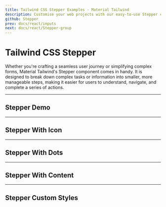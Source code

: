 ```yaml
---
title: Tailwind CSS Stepper Examples - Material Tailwind
description: Customise your web projects with our easy-to-use Stepper component for Tailwind CSS and React using Material Design guidelines.
github: Stepper
prev: docs/react/inputs
next: docs/react/Stepper-group
---
```


# Tailwind CSS Stepper

Whether you're crafting a seamless user journey or simplifying complex forms, Material Tailwind's Stepper component comes in handy. It is designed to break down complex tasks or information into smaller, more manageable steps, making it easier for users to understand, navigate, and complete a series of actions.

---

## Stepper Demo

<PreviewWithCode relativePath="stepper/stepper-demo.tsx" language="html" />

---

## Stepper With Icon

<PreviewWithCode relativePath="stepper/stepper-with-icon.tsx" language="html" />

---

## Stepper With Dots

<PreviewWithCode relativePath="stepper/stepper-with-dots.tsx" language="html" />

---

## Stepper With Content

<PreviewWithCode relativePath="stepper/stepper-with-content.tsx" language="html" />

---

## Stepper Custom Styles

<PreviewWithCode relativePath="stepper/stepper-custom-styles.tsx" language="html" />
